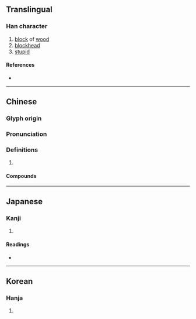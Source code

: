 {{also|梼}}
{{character info/new}}
==Translingual==

===Han character===
{{Han char|rn=75|rad=木|as=14|sn=18|four=44941|canj=DGNI|ids=⿰木壽}}

# [[block]] of [[wood]]
# [[blockhead]]
# [[stupid]]

====References====
* {{Han ref|kx=0558.150|dkj=15713|dj=0947.150|hdz=21306.080|uh=6AAE|ud=27310|bh=C268|bd=49768}}

----

==Chinese==
{{zh-forms|s=梼}}

===Glyph origin===
{{Han etym}}

===Pronunciation===
{{zh-pron
|m=táo
|c=tou4,to4
|mc=y
|oc=y
|ma=
|cat=n,a
}}

===Definitions===
{{zh-hanzi}}

# {{rfdef|lang=zh}}

====Compounds====
{{zh-der|檮昧|檮杌}}

----

==Japanese==

===Kanji===
{{ja-kanji|grade=|rs=木14}}

# {{defn|lang=ja|sort=木14}}

====Readings====
* {{ja-readings|on=とう|kun=きりかぶ,おろか,つく}}

----

==Korean==

===Hanja===
{{ko-hanja|hangeul=도|eumhun=|rv=do|mr=to|y=to}}

# {{defn|lang=ko|sort=木14}}